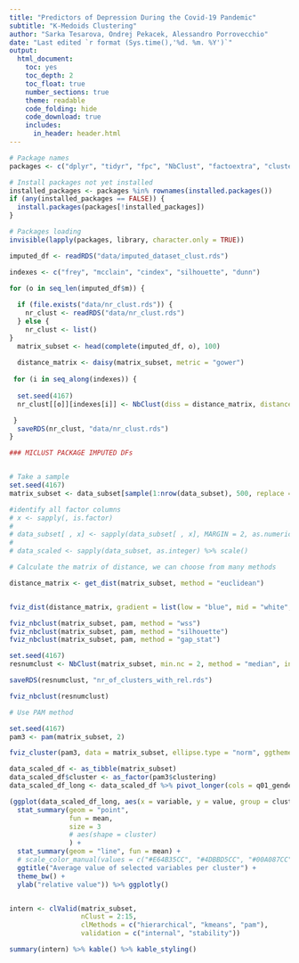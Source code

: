 ```yaml
---
title: "Predictors of Depression During the Covid-19 Pandemic" 
subtitle: "K-Medoids Clustering"
author: "Sarka Tesarova, Ondrej Pekacek, Alessandro Porrovecchio"
date: "Last edited `r format (Sys.time(),'%d. %m. %Y')`"
output:
  html_document: 
    toc: yes
    toc_depth: 2
    toc_float: true
    number_sections: true
    theme: readable
    code_folding: hide
    code_download: true
    includes:
      in_header: header.html
---
```



```r
# Package names
packages <- c("dplyr", "tidyr", "fpc", "NbClust", "factoextra", "cluster", "clValid", "mice")

# Install packages not yet installed
installed_packages <- packages %in% rownames(installed.packages())
if (any(installed_packages == FALSE)) {
  install.packages(packages[!installed_packages])
}

# Packages loading
invisible(lapply(packages, library, character.only = TRUE))

imputed_df <- readRDS("data/imputed_dataset_clust.rds")

```

```r

indexes <- c("frey", "mcclain", "cindex", "silhouette", "dunn")

for (o in seq_len(imputed_df$m)) {
  
  if (file.exists("data/nr_clust.rds")) {
    nr_clust <- readRDS("data/nr_clust.rds") 
  } else {
    nr_clust <- list()
}
  matrix_subset <- head(complete(imputed_df, o), 100)
  
  distance_matrix <- daisy(matrix_subset, metric = "gower")
  
 for (i in seq_along(indexes)) {
  
  set.seed(4167)
  nr_clust[[o]][indexes[i]] <- NbClust(diss = distance_matrix, distance = NULL, min.nc = 2, method = "median", index = indexes[i])[["Best.nc"]][["Number_clusters"]]

 }
  saveRDS(nr_clust, "data/nr_clust.rds")
}

```



```r
### MICLUST PACKAGE IMPUTED DFs


# Take a sample
set.seed(4167)
matrix_subset <- data_subset[sample(1:nrow(data_subset), 500, replace = FALSE),]

#identify all factor columns
# x <- sapply(, is.factor)
#
# data_subset[ , x] <- sapply(data_subset[ , x], MARGIN = 2, as.numeric)
#
# data_scaled <- sapply(data_subset, as.integer) %>% scale()

# Calculate the matrix of distance, we can choose from many methods

distance_matrix <- get_dist(matrix_subset, method = "euclidean")


fviz_dist(distance_matrix, gradient = list(low = "blue", mid = "white", high = "red"))

fviz_nbclust(matrix_subset, pam, method = "wss")
fviz_nbclust(matrix_subset, pam, method = "silhouette")
fviz_nbclust(matrix_subset, pam, method = "gap_stat")

set.seed(4167)
resnumclust <- NbClust(matrix_subset, min.nc = 2, method = "median", index = "all")

saveRDS(resnumclust, "nr_of_clusters_with_rel.rds")

fviz_nbclust(resnumclust)

# Use PAM method

set.seed(4167)
pam3 <- pam(matrix_subset, 2)

fviz_cluster(pam3, data = matrix_subset, ellipse.type = "norm", ggtheme = theme_bw(), main = "Cluster plot - K-Medoids algorithm")

data_scaled_df <- as_tibble(matrix_subset)
data_scaled_df$cluster <- as_factor(pam3$clustering)
data_scaled_df_long <- data_scaled_df %>% pivot_longer(cols = q01_gender:PHQ8, names_to = "variable", values_to = "value")

(ggplot(data_scaled_df_long, aes(x = variable, y = value, group = cluster, colour = cluster)) +
  stat_summary(geom = "point",
               fun = mean,
               size = 3
               # aes(shape = cluster)
               ) +
  stat_summary(geom = "line", fun = mean) +
  # scale_color_manual(values = c("#E64B35CC", "#4DBBD5CC", "#00A087CC")) +
  ggtitle("Average value of selected variables per cluster") +
  theme_bw() +
  ylab("relative value")) %>% ggplotly()


intern <- clValid(matrix_subset,
                  nClust = 2:15,
                  clMethods = c("hierarchical", "kmeans", "pam"),
                  validation = c("internal", "stability"))

summary(intern) %>% kable() %>% kable_styling()

```



